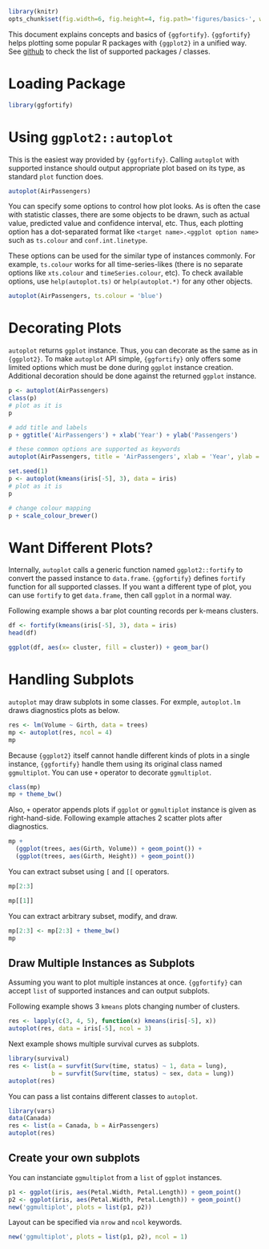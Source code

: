 <!--
%\VignetteEngine{knitr::knitr}
%\VignetteIndexEntry{Introduction to ggfortify package}
-->

```r
library(knitr)
opts_chunk$set(fig.width=6, fig.height=4, fig.path='figures/basics-', warning=FALSE)
```

This document explains concepts and basics of `{ggfortify}`. `{ggfortify}` helps plotting some popular R packages with `{ggplot2}` in a unified way. See [github](https://github.com/sinhrks/ggfortify) to check the list of supported packages / classes.

# Loading Package

```r
library(ggfortify)
```

# Using `ggplot2::autoplot`

This is the easiest way provided by `{ggfortify}`. Calling `autoplot` with supported instance should output appropriate plot based on its type, as standard `plot` function does.

```r
autoplot(AirPassengers)
```

You can specify some options to control how plot looks. As is often the case with statistic classes, there are some objects to be drawn, such as actual value, predicted value and confidence interval, etc. Thus, each plotting option has a dot-separated format like `<target name>.<ggplot option name>` such as `ts.colour` and `conf.int.linetype`.

These options can be used for the similar type of instances commonly. For example, `ts.colour` works for all time-series-likes (there is no separate options like `xts.colour` and `timeSeries.colour`, etc). To check available options, use `help(autoplot.ts)` or `help(autoplot.*)` for any other objects.

```r
autoplot(AirPassengers, ts.colour = 'blue')
```

# Decorating Plots

`autoplot` returns `ggplot` instance. Thus, you can decorate as the same as in ``{ggplot2}``. To make `autoplot` API simple, `{ggfortify}` only offers some limited options which must be done during `ggplot` instance creation. Additional decoration should be done against the returned ``ggplot`` instance.

```r
p <- autoplot(AirPassengers)
class(p)
# plot as it is
p

# add title and labels
p + ggtitle('AirPassengers') + xlab('Year') + ylab('Passengers')
```

```r
# these common options are supported as keywords 
autoplot(AirPassengers, title = 'AirPassengers', xlab = 'Year', ylab = 'Passengers')
```

```r
set.seed(1)
p <- autoplot(kmeans(iris[-5], 3), data = iris)
# plot as it is
p

# change colour mapping
p + scale_colour_brewer()
```

# Want Different Plots?

Internally, `autoplot` calls a generic function named `ggplot2::fortify` to convert the passed instance to `data.frame`. `{ggfortify}` defines `fortify` function for all supported classes. If you want a different type of plot, you can use `fortify` to get `data.frame`, then call `ggplot` in a normal way.

Following example shows a bar plot counting records per k-means clusters.

```r
df <- fortify(kmeans(iris[-5], 3), data = iris)
head(df)

ggplot(df, aes(x= cluster, fill = cluster)) + geom_bar()
```

# Handling Subplots

``autoplot`` may draw subplots in some classes. For exmple, ``autoplot.lm`` draws diagnostics plots as below.

```r
res <- lm(Volume ~ Girth, data = trees) 
mp <- autoplot(res, ncol = 4)
mp
```

Because `{ggplot2}` itself cannot handle different kinds of plots in a single instance, `{ggfortify}` handle them using its original class named `ggmultiplot`. You can use `+` operator to decorate `ggmultiplot`.

```r
class(mp)
mp + theme_bw()
```

Also, ``+`` operator appends plots if ``ggplot`` or ``ggmultiplot`` instance is given as right-hand-side. Following example attaches 2 scatter plots after diagnostics.

```r
mp +
  (ggplot(trees, aes(Girth, Volume)) + geom_point()) +
  (ggplot(trees, aes(Girth, Height)) + geom_point())
```

You can extract subset using ``[`` and ``[[`` operators.

```r
mp[2:3]
```

```r
mp[[1]]
```

You can extract arbitrary subset, modify, and draw.

```r
mp[2:3] <- mp[2:3] + theme_bw()
mp
```

## Draw Multiple Instances as Subplots

Assuming you want to plot multiple instances at once. ``{ggfortify}`` can accept ``list`` of supported instances and can output subplots.

Following example shows 3 ``kmeans`` plots changing number of clusters.

```r
res <- lapply(c(3, 4, 5), function(x) kmeans(iris[-5], x))
autoplot(res, data = iris[-5], ncol = 3)
```

Next example shows multiple survival curves as subplots.

```r
library(survival)
res <- list(a = survfit(Surv(time, status) ~ 1, data = lung),
            b = survfit(Surv(time, status) ~ sex, data = lung))
autoplot(res)
```

You can pass a list contains different classes to ``autoplot``.

```r
library(vars)
data(Canada)
res <- list(a = Canada, b = AirPassengers)
autoplot(res)
```

## Create your own subplots

You can instanciate ``ggmultiplot`` from a ``list`` of ``ggplot`` instances.

```r
p1 <- ggplot(iris, aes(Petal.Width, Petal.Length)) + geom_point()
p2 <- ggplot(iris, aes(Petal.Width, Petal.Length)) + geom_point()
new('ggmultiplot', plots = list(p1, p2))
```

Layout can be specified via ``nrow`` and ``ncol`` keywords.

```r
new('ggmultiplot', plots = list(p1, p2), ncol = 1)
```



